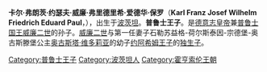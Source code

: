 {{expand|time=2015-01-03T17:26:35+00:00}}
{{unreferenced|time=2015-01-03T17:26:35+00:00}}
{{Infobox noble
| name        = 普魯士的卡爾·法蘭茲
| title       = 普鲁士王子
| image       = Marie Auguste von Anhalt.jpg
| spouse      = 舍奈希-卡洛拉特的亨利埃塔公主<br>路易丝·多拉·哈特曼<br>伊娃·玛丽亚·埃雷拉-巴尔德亚韦利亚诺
| issue       = [[弗朗茨·威廉王子_(普鲁士)|弗朗茨·威廉王子]]<br>弗里德里希·克里斯蒂安王子<br>弗朗茨·弗里德里希王子<br>亚历山德拉·玛丽亚公主<br>德西蕾·安娜斯塔西娅公主
| noble family= [[霍亨索伦王朝|霍亨索倫家族]]
| father      = [[约阿希姆王子_(普鲁士)|普魯士的约阿希姆王子]]
| mother      = [[安哈特的瑪麗·奧古斯塔|安哈特的瑪麗·奧古斯塔]]
| birth_date  = {{birth date|1916|12|15|df=y}}
| birth_place = [[德意志帝國|德国]][[波茨坦|波茨坦]]
| death_date  = {{death date and age|1975|1|23|1916|12|15|df=y}}
| death_place = [[智利|智利]][[阿里卡_(阿里卡省)|阿里卡]]
|}}

'''卡尔·弗朗茨·约瑟夫·威廉·弗里德里希·爱德华·保罗'''（'''Karl Franz Josef Wilhelm Friedrich Eduard Paul'''，{{bd|1916年|12月15日|1975年|1月22日}}），出生于[[波茨坦|波茨坦]]。'''普鲁士王子'''。是[[德国君主列表|德意志皇帝]]兼[[普鲁士国王列表|普鲁士国王]][[威廉二世_(德国)|威廉二世]]的孙子。[[威廉二世_(德国)|威廉二世]]与第一任妻子石勒苏益格-荷尔斯泰因-宗德堡-奥古斯滕堡公主[[奥古斯塔·维多莉亚|奥古斯塔·维多莉亚]]的幼子[[约阿希姆王子_(普鲁士)|约阿希姆王子]]的[[独生子|独生子]]。

{{DEFAULTSORT: Karl Franz}}
[[Category:普鲁士王子|Category:普鲁士王子]]
[[Category:波茨坦人|Category:波茨坦人]]
[[Category:霍亨索伦王朝|Category:霍亨索伦王朝]]